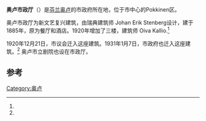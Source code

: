 {{Infobox building
| name                = 奥卢市政厅
| native_name         = Oulun kaupungintalo
| former_names        = Seurahuone
| image               = Oulu City Hall 2006 02 12b.JPG 
| caption             = 
| architectural_style = 新文艺复兴建筑
| location            = [[芬兰|芬兰]][[奥卢|奥卢]]
| iso_region          = FI-14
| coordinates_display = inline,title
| latd                = 65
| latm                = 00
| lats                = 51
| latNS               = N
| longd               = 025
| longm               = 28
| longs               = 19
| longEW              = E
| completion_date     = 1886<ref name="oulu">{{cite web |url=http://oulu.ouka.fi/kaupungintalo/english/mainbld.htm |title=Main building |author=<!--Staff writer(s); no by-line.--> |website= |publisher=City of Oulu |accessdate=13 August 2013 |archive-date=2015-02-18 |archive-url=https://web.archive.org/web/20150218023257/http://oulu.ouka.fi/kaupungintalo/english/mainbld.htm |dead-url=no }}</ref>
| inauguration_date   = 
| renovation_date     = 1920<ref name="ppo1">{{cite book |year=1993 |title=Pohjois-Pohjanmaan kulttuurihistoriallisesti merkittävät kohteet Osa 1 |language=fi | publisher= Pohjois-Pohjanmaan Seutukaavalaiitto |pages=36–37 |isbn=951-9328-53-X}}</ref>
| architect           = Johan Erik Stenberg<ref name="ppo1"/>
| ren_architect       = Oiva Kallio<ref name="ppo1"/>
}}
'''奥卢市政厅'''（{{lang-fi|Oulun kaupungintalo}}）是[[芬兰|芬兰]][[奥卢|奥卢]]的市政府所在地，位于市中心的Pokkinen区。

奥卢市政厅为新文艺复兴建筑，由瑞典建筑师 Johan Erik Stenberg设计，建于1885年，原为餐厅和酒店。1920年增加了三楼，建筑师 Oiva Kallio.<ref name="ppo1"/>

1920年12月21日，市议会迁入这座建筑。1931年1月7日，市政府也迁入这座建筑。<ref name="oulu"/> 奥卢市立剧院也设在市政厅。

== 参考 ==
{{reflist}}
[[Category:奥卢|Category:奥卢]]